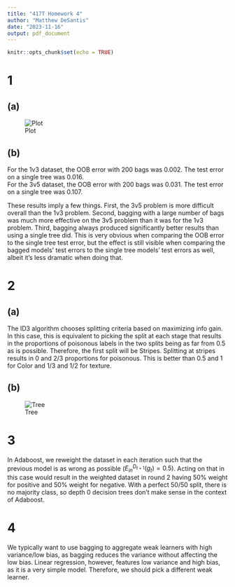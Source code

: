 ---
title: "417T Homework 4"
author: "Matthew DeSantis"
date: "2023-11-16"
output: pdf_document
---

```{r setup, include=FALSE}
knitr::opts_chunk$set(echo = TRUE)
```

# 1

## (a)
![Plot](chart.png)

## (b)
For the 1v3 dataset, the OOB error with 200 bags was 0.002. The test error on a single tree was 0.016.  
For the 3v5 dataset, the OOB error with 200 bags was 0.031. The test error on a single tree was 0.107.  
  
These results imply a few things. First, the 3v5 problem is more difficult overall than the 1v3 problem. Second, bagging with a large number of bags was much more effective on the 3v5 problem than it was for the 1v3 problem. Third, bagging always produced significantly better results than using a single tree did. This is very obvious when comparing the OOB error to the single tree test error, but the effect is still visible when comparing the bagged models' test errors to the single tree models' test errors as well, albeit it's less dramatic when doing that. 

\newpage

# 2 

## (a)
The ID3 algorithm chooses splitting criteria based on maximizing info gain. In this case, this is equivalent to picking the split at each stage that results in the proportions of poisonous labels in the two splits being as far from 0.5 as is possible. Therefore, the first split will be Stripes. Splitting at stripes results in 0 and 2/3 proportions for poisonous. This is better than 0.5 and 1 for Color and 1/3 and 1/2 for texture.

## (b)
![Tree](tree.png)

\newpage

# 3
In Adaboost, we reweight the dataset in each iteration such that the previous model is as wrong as possible ($E_{in}^{D_{t+1}}(g_t) = 0.5$). Acting on that in this case would result in the weighted dataset in round 2 having 50% weight for positive and 50% weight for negative. With a perfect 50/50 split, there is no majority class, so depth 0 decision trees don't make sense in the context of Adaboost. 

\newpage

# 4

We typically want to use bagging to aggregate weak learners with high variance/low bias, as bagging reduces the variance without affecting the low bias. Linear regression, however, features low variance and high bias, as it is a very simple model. Therefore, we should pick a different weak learner. 